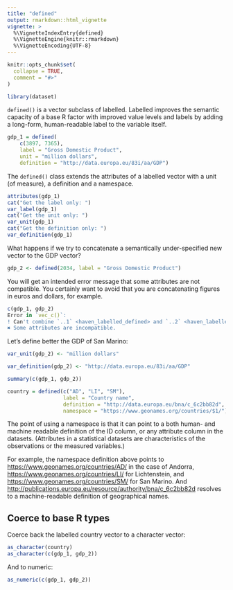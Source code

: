 ---
title: "defined"
output: rmarkdown::html_vignette
vignette: >
  %\VignetteIndexEntry{defined}
  %\VignetteEngine{knitr::rmarkdown}
  %\VignetteEncoding{UTF-8}
---

```{r, include = FALSE}
knitr::opts_chunk$set(
  collapse = TRUE,
  comment = "#>"
)
```

```{r setup}
library(dataset)
```

`defined()` is a vector subclass of labelled. Labelled improves the semantic capacity of a base R factor with improved value levels and labels by adding a long-form, human-readable label to the variable itself.

```{r}
gdp_1 = defined(
    c(3897, 7365), 
    label = "Gross Domestic Product", 
    unit = "million dollars", 
    definition = "http://data.europa.eu/83i/aa/GDP")
```

The `defined()` class extends the attributes of a labelled vector with a unit (of measure), a definition and a namespace. 

```{r}
attributes(gdp_1)
cat("Get the label only: ")
var_label(gdp_1)
cat("Get the unit only: ")
var_unit(gdp_1)
cat("Get the definition only: ")
var_definition(gdp_1)
```
What happens if we try to concatenate a semantically under-specified new vector to the GDP vector?

```{r}
gdp_2 <- defined(2034, label = "Gross Domestic Product")
```

You will get an intended error message that some attributes are not compatible. You certainly want to avoid that you are concatenating figures in euros and dollars, for example.

```{r, eval=FALSE}
c(gdp_1, gdp_2)
Error in `vec_c()`:
! Can't combine `..1` <haven_labelled_defined> and `..2` <haven_labelled_defined>.
✖ Some attributes are incompatible.
```

Let's define better the GDP of San Marino:

```{r gpd2}
var_unit(gdp_2) <- "million dollars"
```


```{r vardef2}
var_definition(gdp_2) <- "http://data.europa.eu/83i/aa/GDP"
```

```{r c}
summary(c(gdp_1, gdp_2))
```
```{r country}
country = defined(c("AD", "LI", "SM"), 
                  label = "Country name", 
                  definition = "http://data.europa.eu/bna/c_6c2bb82d", 
                  namespace = "https://www.geonames.org/countries/$1/")
```

The point of using a namespace is that it can point to a both human- and machine readable definition of the ID column, or any attribute column in the datasets. (Attributes in a statistical datasets are characteristics of the observations or the measured variables.)

For example, the namespace definition above points to <https://www.geonames.org/countries/AD/> in the case of Andorra, <https://www.geonames.org/countries/LI/> for Lichtenstein, and <https://www.geonames.org/countries/SM/> for San Marino. And <http://publications.europa.eu/resource/authority/bna/c_6c2bb82d> resolves to a machine-readable definition of geographical names.

## Coerce to base R types

Coerce back the labelled country vector to a character vector:

```{r coerce-char}
as_character(country)
as_character(c(gdp_1, gdp_2))
```
And to numeric:

```{r coerce-num}
as_numeric(c(gdp_1, gdp_2))
```

